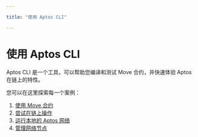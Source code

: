 ```yaml
---

title: "使用 Aptos CLI"

---
```


# 使用 Aptos CLI

Aptos CLI 是一个工具，可以帮助您编译和测试 Move 合约，并快速体验 Aptos 在链上的特性。

您可以在这里探索每一个案例：

1. [使用 Move 合约](working-with-move-contracts.mdx)
2. [尝试在链上操作](trying-things-on-chain.mdx)
3. [运行本地的 Aptos 网络](running-a-local-network.mdx)
4. [管理网络节点](managing-a-network-node.mdx)
